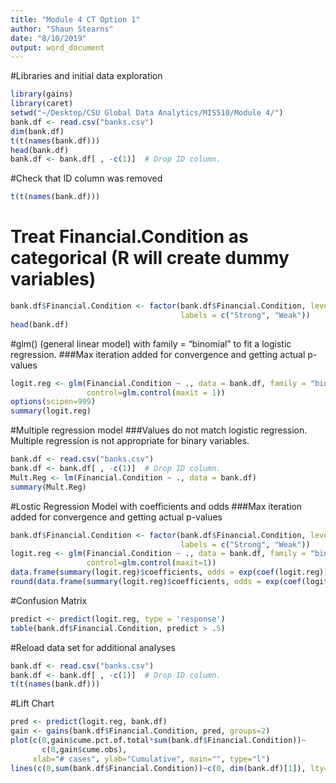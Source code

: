 ```yaml
---
title: "Module 4 CT Option 1"
author: "Shaun Stearns"
date: "8/10/2019"
output: word_document
---
```


#Libraries and initial data exploration
```r
library(gains)
library(caret)
setwd("~/Desktop/CSU Global Data Analytics/MIS510/Module 4/")
bank.df <- read.csv("banks.csv")
dim(bank.df)
t(t(names(bank.df)))
head(bank.df)
bank.df <- bank.df[ , -c(1)]  # Drop ID column.
```


#Check that ID column was removed
```r
t(t(names(bank.df)))
```


# Treat Financial.Condition as categorical (R will create dummy variables)
```r
bank.df$Financial.Condition <- factor(bank.df$Financial.Condition, levels = c(1, 0),
                                      labels = c("Strong", "Weak"))
head(bank.df)
```


#glm() (general linear model) with family = "binomial" to fit a logistic regression. 
###Max iteration added for convergence and getting actual p-values
```r
logit.reg <- glm(Financial.Condition ~ ., data = bank.df, family = "binomial", 
                 control=glm.control(maxit = 1)) 
options(scipen=999)
summary(logit.reg)
```


#Multiple regression model
###Values do not match logistic regression. Multiple regression is not appropriate for binary variables.
```r
bank.df <- read.csv("banks.csv")
bank.df <- bank.df[ , -c(1)]  # Drop ID column.
Mult.Reg <- lm(Financial.Condition ~ ., data = bank.df)
summary(Mult.Reg)
```


#Lostic Regression Model with coefficients and odds
###Max iteration added for convergence and getting actual p-values
```r
bank.df$Financial.Condition <- factor(bank.df$Financial.Condition, levels = c(1, 0),
                                      labels = c("Strong", "Weak"))
logit.reg <- glm(Financial.Condition ~ ., data = bank.df, family = "binomial", 
                 control=glm.control(maxit=1))
data.frame(summary(logit.reg)$coefficients, odds = exp(coef(logit.reg))) 
round(data.frame(summary(logit.reg)$coefficients, odds = exp(coef(logit.reg))), 5)
```


#Confusion Matrix
```r
predict <- predict(logit.reg, type = 'response')
table(bank.df$Financial.Condition, predict > .5)
```


#Reload data set for additional analyses
```r
bank.df <- read.csv("banks.csv")
bank.df <- bank.df[ , -c(1)]  # Drop ID column.
t(t(names(bank.df)))
```


#Lift Chart
```r
pred <- predict(logit.reg, bank.df)
gain <- gains(bank.df$Financial.Condition, pred, groups=2)
plot(c(0,gain$cume.pct.of.total*sum(bank.df$Financial.Condition))~
       c(0,gain$cume.obs), 
     xlab="# cases", ylab="Cumulative", main="", type="l")
lines(c(0,sum(bank.df$Financial.Condition))~c(0, dim(bank.df)[1]), lty=2)
```

